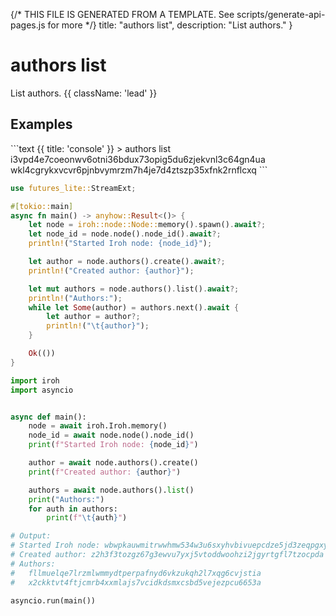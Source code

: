 {/* THIS FILE IS GENERATED FROM A TEMPLATE. See scripts/generate-api-pages.js for more */}
    title: "authors list",
    description: "List authors."
}

<div className='not-prose mb-5'>
    <Breadcrumbs pages={[
        { name: 'API', href: '/docs/api', current: false },
        { name: 'authors list', href: '/docs/api/authors-list', current: true },
    ]} />
</div>

# authors list

List authors. {{ className: 'lead' }}



## Examples

<CodeGroup title="authors list">
```text {{ title: 'console' }}
> authors list
i3vpd4e7coeonwv6otni36bdux73opig5du6zjekvnl3c64gn4ua
wkl4cgrykxvcvr6pjnbvymrzm7h4je7d4ztszp35xfnk2rnflcxq
```

```rust {{ title: 'rust' }}
use futures_lite::StreamExt;

#[tokio::main]
async fn main() -> anyhow::Result<()> {
    let node = iroh::node::Node::memory().spawn().await?;
    let node_id = node.node().node_id().await?;
    println!("Started Iroh node: {node_id}");

    let author = node.authors().create().await?;
    println!("Created author: {author}");

    let mut authors = node.authors().list().await?;
    println!("Authors:");
    while let Some(author) = authors.next().await {
        let author = author?;
        println!("\t{author}");
    }

    Ok(())
}

```



```python {{ title: 'python' }}
import iroh
import asyncio


async def main():
    node = await iroh.Iroh.memory()
    node_id = await node.node().node_id()
    print(f"Started Iroh node: {node_id}")

    author = await node.authors().create()
    print(f"Created author: {author}")

    authors = await node.authors().list()
    print("Authors:")
    for auth in authors:
        print(f"\t{auth}")

# Output:
# Started Iroh node: wbwpkauwmitrwwhmw534w3u6sxyhvbivuepcdze5jd3zeqpgxyfa
# Created author: z2h3f3tozgz67g3ewvu7yxj5vtoddwoohzi2jgyrtgfl7tzocpda
# Authors:
#	fllmuelqe7lrzmlwmmydtperpafnyd6vkzukqh2l7xqg6cvjstia
#	x2ckktvt4ftjcmrb4xxmlajs7vcidkdsmxcsbd5vejezpcu6653a

asyncio.run(main())

```


</CodeGroup>
